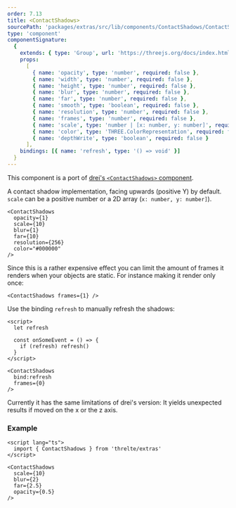 ```yaml
---
order: 7.13
title: <ContactShadows>
sourcePath: 'packages/extras/src/lib/components/ContactShadows/ContactShadows.svelte'
type: 'component'
componentSignature:
  {
    extends: { type: 'Group', url: 'https://threejs.org/docs/index.html#api/en/objects/Group' },
    props:
      [
        { name: 'opacity', type: 'number', required: false },
        { name: 'width', type: 'number', required: false },
        { name: 'height', type: 'number', required: false },
        { name: 'blur', type: 'number', required: false },
        { name: 'far', type: 'number', required: false },
        { name: 'smooth', type: 'boolean', required: false },
        { name: 'resolution', type: 'number', required: false },
        { name: 'frames', type: 'number', required: false },
        { name: 'scale', type: 'number | [x: number, y: number]', required: false },
        { name: 'color', type: 'THREE.ColorRepresentation', required: false },
        { name: 'depthWrite', type: 'boolean', required: false }
      ],
    bindings: [{ name: 'refresh', type: '() => void' }]
  }
---
```



This component is a port of [drei's `<ContactShadows>` component](https://github.com/pmndrs/drei#contactshadows).

A contact shadow implementation, facing upwards (positive Y) by default. `scale` can be a positive number or a 2D array (`x: number, y: number]`).

```svelte
<ContactShadows
  opacity={1}
  scale={10}
  blur={1}
  far={10}
  resolution={256}
  color="#000000"
/>
```

Since this is a rather expensive effect you can limit the amount of frames it renders when your objects are static. For instance making it render only once:

```svelte
<ContactShadows frames={1} />
```

Use the binding `refresh` to manually refresh the shadows:

```svelte
<script>
  let refresh

  const onSomeEvent = () => {
    if (refresh) refresh()
  }
</script>

<ContactShadows
  bind:refresh
  frames={0}
/>
```

Currently it has the same limitations of drei's version: It yields unexpected results if moved on the x or the z axis.

<Example path="extras/contact-shadows" />

### Example

```svelte
<script lang="ts">
  import { ContactShadows } from 'threlte/extras'
</script>

<ContactShadows
  scale={10}
  blur={2}
  far={2.5}
  opacity={0.5}
/>
```
